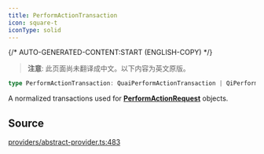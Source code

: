 ```yaml
---
title: PerformActionTransaction
icon: square-t
iconType: solid
---
```


{/* AUTO-GENERATED-CONTENT:START (ENGLISH-COPY) */}

> **注意**: 此页面尚未翻译成中文。以下内容为英文原版。

```ts
type PerformActionTransaction: QuaiPerformActionTransaction | QiPerformActionTransaction;
```

A normalized transactions used for [**PerformActionRequest**](/cn/sdk/content/type-aliases/PerformActionRequest) objects.

## Source

[providers/abstract-provider.ts:483](https://github.com/dominant-strategies/quais.js/blob/c1c12d43f9d34c6baad2b0542bd6d0acd6fefcbf/src/providers/abstract-provider.ts#L483)
